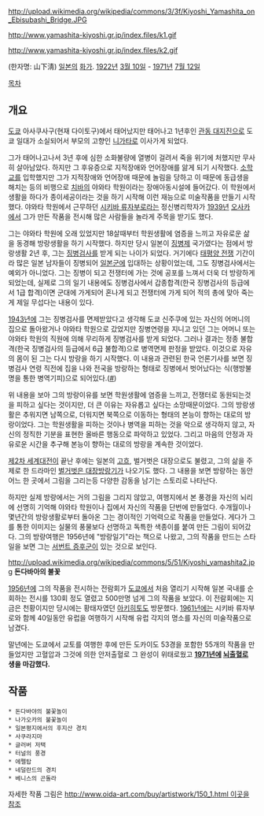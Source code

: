 http://upload.wikimedia.org/wikipedia/commons/3/3f/Kiyoshi_Yamashita_on_Ebisubashi_Bridge.JPG

http://www.yamashita-kiyoshi.gr.jp/index.files/k1.gif

http://www.yamashita-kiyoshi.gr.jp/index.files/k2.gif

(한자명: 山下淸) [[일본]]의 [[화가]].
[[1922년]] [[3월 10일]] - [[1971년]] [[7월 12일]]

[[목차]]

== 개요 ==
[[도쿄]] 아사쿠사구(현재 다이토구)에서 태어났지만 태어나고 1년후인 [[관동 대지진]]으로 도쿄 일대가 소실되어서 부모의 고향인 [[니가타]]로 이사가게 되었다.

그가 태어나고나서 3년 후에 심한 소화불량에 열병이 걸려서 죽을 위기에 처했지만 무사히 살아남았다. 하지만 그 후유증으로 지적장애와 언어장애를 앓게 되기 시작했다. [[소학교]]를 입학했지만 그가 지적장애와 언어장애 때문에 놀림을 당하고 이 때문에 동급생을 해치는 등의 비행으로 [[치바]]의 야와타 학원이라는 장애아동시설에 들어갔다. 이 학원에서 생활을 하다가 종이세공이라는 것을 하기 시작해 이런 재능으로 미술작품을 만들기 시작했다. 야와타 학원에서 근무하던 [[시키바 류자부로]]라는 정신병리학자가 [[1939년]] [[오사카]]에서 그가 만든 작품을 전시해 많은 사람들을 놀라게 주목을 받기도 했다.

그는 야와타 학원에 오래 있었지만 18살때부터 학원생활에 염증을 느끼고 자유로운 삶을 동경해 방랑생활을 하기 시작했다. 하지만 당시 일본이 [[징병제]] 국가였다는 점에서 방랑생활 2년 후, 그는 [[징병검사]]를 받게 되는 나이가 되었다. 거기에다 [[태평양 전쟁]] 기간이라 많은 일본 남자들이 징병되어 [[일본군]]에 입대하는 상황이었는데, 그도 징병검사에서는 예외가 아니었다. 그는 징병이 되고 전쟁터에 가는 것에 공포를 느껴서 더욱 더 방랑하게 되었는데, 실제로 그의 일기 내용에도 징병검사에서 갑종합격(한국 징병검사의 등급에서 1급 합격)이면 군대에 가게되어 혼나게 되고 전쟁터에 가게 되어 적의 총에 맞아 죽는게 제일 무섭다는 내용이 있다.

[[1943년]]에 그는 징병검사를 면제받았다고 생각해 도쿄 신주쿠에 있는 자신의 어머니의 집으로 돌아왔거나 야와타 학원으로 갔었지만 징병연령을 지니고 있던 그는 어머니 또는 야와타 학원의 직원에 의해 무리하게 징병검사를 받게 되었다. 그러나 결과는 정종 불합격(한국 징병검사의 등급에서 6급 불합격)으로 병역면제 판정을 받았다. 이것으로 자유의 몸이 된 그는 다시 방랑을 하기 시작했다. 이 내용과 관련된 한국 언론기사를 보면 징병검사 연령 직전에 집을 나와 전국을 방랑하는 형태로 징병에서 벗어났다는 식(행방불명을 통한 병역기피)으로 되어있다.([http://www.pressian.com/article/article.asp?article_num=40080520111922&Section= #])

위 내용을 보아 그의 방랑이유를 보면 학원생활에 염증을 느끼고, 전쟁터로 동원되는것을 피하고 싶다는 것이지만, 더 큰 이유는 자유롭고 싶다는 소망때문이었다. 그의 방랑생활은 추워지면 남쪽으로, 더워지면 북쪽으로 이동하는 형태의 본능이 향하는 대로의 방랑이었다. 그는 학원생활을 피하는 것이나 병역을 피하는 것을 악으로 생각하지 않고, 자신의 정직한 기분을 표현한 올바른 행동으로 파악하고 있었다. 그리고 마음의 안정과 자유로운 시간을 추구해 본능이 향하는 대로의 방랑을 계속한 것이었다.

[[제2차 세계대전]]이 끝난 후에는 일본의 [[고흐]], 벌거벗은 대장으로도 불렸고, 그의 삶을 주제로 한 드라마인 [[벌거벗은 대장방랑기]]가 나오기도 했다. 그 내용을 보면 방랑하는 동안 어느 한 곳에서 그림을 그리는등 다양한 감동을 남기는 스토리로 나타난다. 

하지만 실제 방랑에서는 거의 그림을 그리지 않았고, 여행지에서 본 풍경을 자신의 뇌리에 선명히 기억해 야와타 학원이나 집에서 자신의 작품을 단번에 만들었다. 수개월이나 몇년간의 방랑생활로부터 돌아온 그는 경이적인 기억력으로 작품을 만들었다. 게다가 그를 통한 이미지는 실물의 풍물보다 선명하고 독특한 색종이를 붙여 만든 그림이 되어갔다. 그의 방랑여행은 1956년에 "방랑일기"라는 책으로 나왔고, 그의 작품을 만드는 스타일을 보면 그는 [[서번트 증후군]]이 있는 것으로 보인다.

http://upload.wikimedia.org/wikipedia/commons/5/51/Kiyoshi_yamashita2.jpg
'''돈다바아의 불꽃'''

[[1956년]]에 그의 작품을 전시하는 전람회가 [[도쿄]]에서 처음 열리기 시작해 일본 국내를 순회하는 전시를 130회 정도 열렸고 500만명 넘게 그의 작품을 보았다. 이 전람회에는 지금은 천황이지만 당시에는 황태자였던 [[아키히토]]도 방문했다. [[1961년]]에는 시키바 류자부로와 함께 40일동안 유럽을 여행하기 시작해 유럽 각지의 명소를 자신의 미술작품으로 남겼다.

말년에는 도쿄에서 교토를 여행한 후에 만든 도카이도 53경을 포함한 55개의 작품을 만들었지만 고혈압과 그것에 의한 안저출혈로 그 완성이 위태로웠고 '''[[1971년]]에 [[뇌출혈]]로 생을 마감했다.''' 

== 작품 ==
 * 돈다바야의 불꽃놀이
 * 나가오카의 불꽃놀이
 * 일본평지에서의 후지산 경치
 * 사쿠라지마
 * 글러버 저택
 * 터널의 풍경
 * 에펠탑
 * 네덜란드의 경치
 * 베니스의 곤돌라

자세한 작품 그림은 [[http://www.oida-art.com/buy/artistwork/150_1.html 이곳을 참조]]
